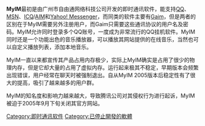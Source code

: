 {{Unreferenced|time=2016-06-15T02:18:24+00:00}}
{{noteTA
|G1=IT
}}
'''MyIM'''最初是由广州市自由通网络科技公司开发的即时通讯软件，能支持[[QQ|QQ]]、[[MSN|MSN]]、[[ICQ|ICQ]]/[[AIM|AIM]]和[[Yahoo!_Messenger|Yahoo! Messenger]]，而同类的软件主要有[[Gaim|Gaim]]，但是两者的区别在于MyIM需要另外注册用户，而Gaim只需要这些通讯协议的用户名及密码。MyIM允许同时登录多个QQ账号，一度成为非常流行的QQ挂机软件。MyIM同时还是一个功能出色的音乐播放器，可以播放其网站提供的在线音乐，当然也可以自定义播放列表，添加本地音乐。

MyIM一直以来都宣传其产品占用内存极少，实际上MyIM确实是占用了很少的物理内存，但是它却大量的占用了虚拟内存。运行起来极其不稳定，早期版本会频繁出现错误，用户经常在聊天时被强制退出。自从MyIM 2005版本后稳定性有了很大的提高，吸引了越来越多的用户群。

MyIM的知名度和影响力越来越大，导致腾讯公司对其侵权行为进行起诉，MyIM被迫于2005年9月下旬关闭其官方网站。

{{IM clients}}

[[Category:即时通讯软件|Category:即时通讯软件]]
[[Category:已停止開發的軟體|Category:已停止開發的軟體]]